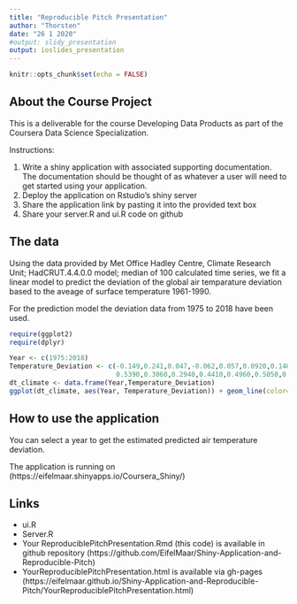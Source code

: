---
title: "Reproducible Pitch Presentation"
author: "Thorsten"
date: "26 1 2020"
#output: slidy_presentation
output: ioslides_presentation
---

```{r setup, include=FALSE}
knitr::opts_chunk$set(echo = FALSE)
```

## About the Course Project

This is a deliverable for the course Developing Data Products as part of the Coursera Data Science Specialization.

Instructions:

1. Write a shiny application with associated supporting documentation. The documentation should be thought of as whatever a user will need to get started using your application.
2. Deploy the application on Rstudio's shiny server
3. Share the application link by pasting it into the provided text box
4. Share your server.R and ui.R code on github

## The data

Using the data provided by Met Office Hadley Centre, Climate Research Unit; HadCRUT.4.4.0.0 model; median of 100 calculated time series, 
we fit a linear model to predict the deviation of the global air temparature deviation based to the aveage of surface temperature 1961-1990.

For the prediction model the deviation data from 1975 to 2018 have been used.

<!-- Check for dependencies -->
```{r echo=FALSE, warning=FALSE, message=FALSE}
require(ggplot2)
require(dplyr)
```

```{r cache=TRUE, fig.width=5,fig.height=3}
Year <- c(1975:2018)
Temperature_Deviation <- c(-0.149,0.241,0.047,-0.062,0.057,0.0920,0.1400,0.0110,0.1940,-0.0140,-0.0300,0.0450,0.1920,0.1980,0.1180,0.2960,0.2540,0.1050,0.1480,0.2080,0.3250,0.1830,0.3900,
                           0.5390,0.3060,0.2940,0.4410,0.4960,0.5050,0.4470,0.5450,0.5060,0.4910,0.3950,0.5060,0.5600,0.4250,0.4700,0.5140,0.5790,0.7630,0.7970,0.6770,0.5970)
dt_climate <- data.frame(Year,Temperature_Deviation)
ggplot(dt_climate, aes(Year, Temperature_Deviation)) + geom_line(color='blue') + ggtitle("Gobal Temperature Deviation [C°]")
```

## How to use the application
You can select a year to get the estimated predicted air temperature deviation.

The application is running on (https://eifelmaar.shinyapps.io/Coursera_Shiny/)


## Links

- ui.R
- Server.R 
- Your ReproduciblePitchPresentation.Rmd (this code)
  is available in github repository (https://github.com/EifelMaar/Shiny-Application-and-Reproducible-Pitch)
- YourReproduciblePitchPresentation.html
  is available via gh-pages (https://eifelmaar.github.io/Shiny-Application-and-Reproducible-Pitch/YourReproduciblePitchPresentation.html)


